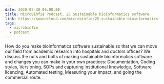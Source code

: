 ```yaml
---
date: 2020-07-30 00:00:00
title: MicroBinfie Podcast, 25 Sustainable bioinformatics software
link: https://soundcloud.com/microbinfie/25-sustainable-bioinformatics-software
tags:
  - microbinfie
  - podcast
---
```

How do you make bioinformatics software sustainable so that we can
move our field from academic research into hospitals and doctors
offices? We discuss the nuts and bolts of making sustainable
bioinformatics software and changes you can make in your own
practices: Documentation, Coding styles, Versioning, SOPs and
capturing institutional knowledge, Software licencing, Automated
testing, Measuring your impact, and going the commercial route.

